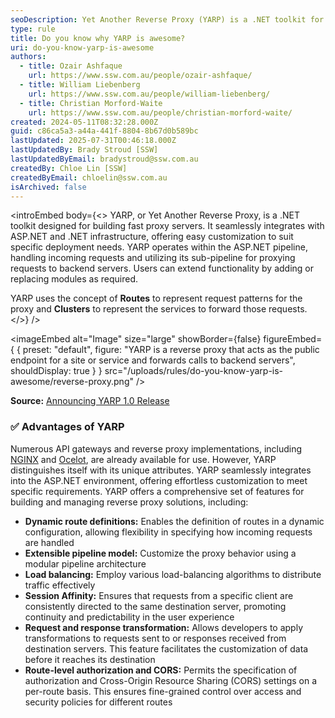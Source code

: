```yaml
---
seoDescription: Yet Another Reverse Proxy (YARP) is a .NET toolkit for building fast and customizable proxy servers that seamlessly integrate with ASP.NET infrastructure.
type: rule
title: Do you know why YARP is awesome?
uri: do-you-know-yarp-is-awesome
authors:
  - title: Ozair Ashfaque
    url: https://www.ssw.com.au/people/ozair-ashfaque/
  - title: William Liebenberg
    url: https://www.ssw.com.au/people/william-liebenberg/
  - title: Christian Morford-Waite
    url: https://www.ssw.com.au/people/christian-morford-waite/
created: 2024-05-11T08:32:28.000Z
guid: c86ca5a3-a44a-441f-8804-8b67d0b589bc
lastUpdated: 2025-07-31T00:46:18.000Z
lastUpdatedBy: Brady Stroud [SSW]
lastUpdatedByEmail: bradystroud@ssw.com.au
createdBy: Chloe Lin [SSW]
createdByEmail: chloelin@ssw.com.au
isArchived: false
---
```


<introEmbed
  body={<>
YARP, or Yet Another Reverse Proxy, is a .NET toolkit designed for building fast proxy servers. It seamlessly integrates with ASP.NET and .NET infrastructure, offering easy customization to suit specific deployment needs. YARP operates within the ASP.NET pipeline, handling incoming requests and utilizing its sub-pipeline for proxying requests to backend servers. Users can extend functionality by adding or replacing modules as required.

YARP uses the concept of **Routes** to represent request patterns for the proxy and **Clusters** to represent the services to forward those requests.
  </>}
/>

<imageEmbed
  alt="Image"
  size="large"
  showBorder={false}
  figureEmbed={ {
    preset: "default",
    figure: "YARP is a reverse proxy that acts as the public endpoint for a site or service and forwards calls to backend servers",
    shouldDisplay: true
  } }
  src="/uploads/rules/do-you-know-yarp-is-awesome/reverse-proxy.png"
/>


**Source:** [Announcing YARP 1.0 Release](https://devblogs.microsoft.com/dotnet/announcing-yarp-1-0-release/?WT.mc_id=DT-MVP-33518)

### ✅ Advantages of YARP

Numerous API gateways and reverse proxy implementations, including [NGINX](https://www.nginx.com/) and [Ocelot](https://github.com/ThreeMammals/Ocelot), are already available for use. However, YARP distinguishes itself with its unique attributes. YARP seamlessly integrates into the ASP.NET environment, offering effortless customization to meet specific requirements. YARP offers a comprehensive set of features for building and managing reverse proxy solutions, including:

* **Dynamic route definitions:** Enables the definition of routes in a dynamic configuration, allowing flexibility in specifying how incoming requests are handled
* **Extensible pipeline model:** Customize the proxy behavior using a modular pipeline architecture
* **Load balancing:** Employ various load-balancing algorithms to distribute traffic effectively
* **Session Affinity:** Ensures that requests from a specific client are consistently directed to the same destination server, promoting continuity and predictability in the user experience
* **Request and response transformation:** Allows developers to apply transformations to requests sent to or responses received from destination servers. This feature facilitates the customization of data before it reaches its destination
* **Route-level authorization and CORS:** Permits the specification of authorization and Cross-Origin Resource Sharing (CORS) settings on a per-route basis. This ensures fine-grained control over access and security policies for different routes
